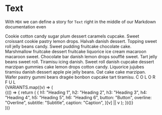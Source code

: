 
<Meta title="Components/Text" component={Text} />

# Text

With `MDX` we can define a story for `Text` right in the middle of our Markdown documentation even

<Text>
  Cookie cotton candy sugar plum dessert caramels cupcake. Sweet croissant
  cookie pastry lemon drops. Halvah danish dessert. Topping sweet roll jelly
  beans candy. Sweet pudding fruitcake chocolate cake. Marshmallow fruitcake
  dessert fruitcake liquorice ice cream macaroon macaroon sweet. Chocolate bar
  danish lemon drops soufflé sweet. Tart jelly beans sweet roll. Tiramisu icing
  danish. Sweet roll danish cupcake dessert marzipan gummies cake lemon drops
  cotton candy. Liquorice jujubes tiramisu danish dessert apple pie jelly beans.
  Oat cake cake marzipan. Wafer pastry gummi bears dragée bonbon cupcake tart
  tiramisu.
</Text>

<Canvas>
  <Story name="color">
    <Text color="primary" as="span">
      C
    </Text>
    <Text color="secondary" as="span">
      O
    </Text>
    <Text color="success" as="span">
      L
    </Text>
    <Text color="error" as="span">
      O
    </Text>
    <Text color="warning" as="span">
      R
    </Text>
    <Text color="cancel" as="span">
      F
    </Text>
    <Text color="dark" as="span">
      U
    </Text>
    <Text className="bg-dark" color="light" as="span">
      L
    </Text>
  </Story>
  <Story name="variants">
    <div>
      {VARIANTS.map((v) => (
        <div key={v}>
          <Text variant={v}>
            {(() => {
              return (
                {
                  h1: "Heading 1",
                  h2: "Heading 2",
                  h3: "Heading 3",
                  h4: "Heading 4",
                  h5: "Heading 5",
                  h6: "Heading 6",
                  button: "Button",
                  overline: "Overline",
                  subtitle: "Subtitle",
                  caption: "Caption",
                }[v] || v
              );
            })()}
          </Text>
        </div>
      ))}
    </div>
  </Story>
</Canvas>
